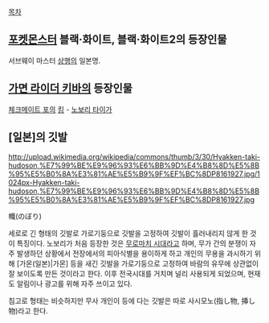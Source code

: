 [[목차]]

== [[포켓몬스터]] 블랙·화이트, 블랙·화이트2의 등장인물 ==
서브웨이 마스터 [[상행]]의 일본명.

== [[가면 라이더 키바]]의 등장인물 ==
[[체크메이트 포]]의 [[킹]] - [[노보리 타이가]]
== [일본]의 깃발 ==
http://upload.wikimedia.org/wikipedia/commons/thumb/3/30/Hyakken-taki-hudoson,%E7%99%BE%E9%96%93%E6%BB%9D%E4%B8%8D%E5%8B%95%E5%B0%8A%E3%81%AE%E5%B9%9F%EF%BC%8DP8161927.jpg/1024px-Hyakken-taki-hudoson,%E7%99%BE%E9%96%93%E6%BB%9D%E4%B8%8D%E5%8B%95%E5%B0%8A%E3%81%AE%E5%B9%9F%EF%BC%8DP8161927.jpg

幟(のぼり)

세로로 긴 형태의 깃발로 가로기둥으로 깃발을 고정하여 깃발이 흘러내리지 않게 한 것이 특징이다. 노보리가 처음 등장한 것은 [[무로마치 시대]]라고 하며, 무가 간의 분쟁이 자주 발생하던 상황에서 전장에서의 피아식별을 용이하게 하고 개인의 무용을 과시하기 위해 [가몬(일본)|가몬] 등을 새긴 깃발을 가로기둥으로 고정하여 바람의 유무에 상관없이 잘 보이도록 만든 것이라고 한다. 이후 전국시대를 거치며 널리 사용되게 되었으며, 현재도 알림이나 광고를 위해 자주 쓰이고 있다.

침고로 형태는 비슷하지만 무사 개인이 등에 다는 깃발은 따로 사시모노(指し物, 挿し物)라고 한다.
